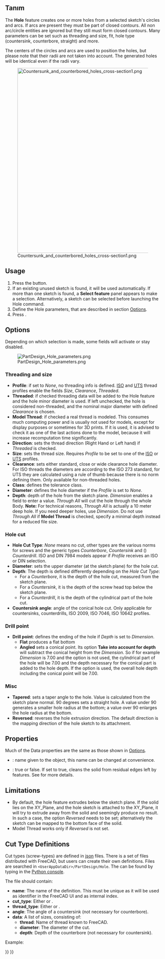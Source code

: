 <languages/>

{{Docnav
|[[PartDesign_Pocket|Pocket]]
|[[PartDesign_Groove|Groove]]
|[[PartDesign_Workbench|PartDesign]]
|IconL=PartDesign_Pocket.svg
|IconR=PartDesign_Groove.svg
|IconC=Workbench_PartDesign.svg
}}

{{GuiCommand
|Name=PartDesign Hole
|MenuLocation=Part Design → Create a substractive feature → Hole
|Workbenches=[[PartDesign_Workbench|PartDesign]]
|Version=0.17
|SeeAlso=[[PartDesign_Pocket|PartDesign Pocket]]
}}

<span id="Description"></span>
== Tanım ==

The '''Hole''' feature creates one or more holes from a selected sketch's circles and arcs. If arcs are present they must be part of closed contours. All non arc/circle entities are ignored but they still must form closed contours. Many parameters can be set such as threading and size, fit, hole type (countersink, counterbore, straight) and more.

The centers of the circles and arcs are used to position the holes, but please note that their radii are not taken into account. The generated holes will be identical even if the radii vary.

[[File:Countersunk_and_counterbored_holes_cross-section1.png|600px]]

{{Caption|Countersunk (to the left) and counterbored (to the right) holes longitudinal section.}}

==Usage==

# Press the {{Button|[[Image:PartDesign_Hole.svg|16px]] '''Hole'''}} button.
# If an existing unused sketch is found, it will be used automatically. If more than one sketch is found, a '''Select feature''' panel appears to make a selection. Alternatively, a sketch can be selected before launching the Hole command. 
# Define the Hole parameters, that are described in section [[#Options|Options]].
# Press {{Button|OK}}.

==Options==

Depending on which selection is made, some fields will activate or stay disabled.

[[File:PartDesign Hole parameters.png|frame|left]]

===Threading and size===

* '''Profile''': if set to ''None'', no threading info is defined. [https://en.wikipedia.org/wiki/ISO_metric_screw_thread ISO] and [https://en.wikipedia.org/wiki/Unified_Thread_Standard UTS] thread profiles enable the fields ''Size'', ''Clearance'', ''Threaded''.
* '''Threaded''': if checked threading data will be added to the Hole feature and the hole minor diameter is used. If left unchecked, the hole is considered non-threaded, and the nominal major diameter with defined ''Clearance'' is chosen.
* '''Model Thread''': if checked a real thread is modeled. This consumes much computing power and is usually not used for models, except for display purposes or sometimes for 3D prints. If it is used, it is advised to check it as one of the last actions done to the model, because it will increase recomputation time significantly.
* '''Direction''': sets the thread direction (Right Hand or Left hand) if ''Threaded'' is checked.
* '''Size''': sets the thread size. Requires ''Profile'' to be set to one of the [https://en.wikipedia.org/wiki/ISO_metric_screw_thread ISO] or [https://en.wikipedia.org/wiki/Unified_Thread_Standard UTS] profiles.
* '''Clearance''': sets either standard, close or wide clearance hole diameter. For ISO threads the diameters are according to the ISO 273 standard, for UTS they are calculated using a rule of thumb because there is no norm defining them. Only available for non-threaded holes.
* '''Class''': defines the tolerance class.
* '''Diameter''': defines the hole diameter if the ''Profile'' is set to ''None''.
* '''Depth''': depth of the hole from the sketch plane. ''Dimension'' enables a field to enter a value. ''Through All'' will cut the hole through the whole Body. '''Note:''' For technical reasons, ''Through All'' is actually a 10 meter deep hole. If you need deeper holes, use ''Dimension''. Do not use ''Through All'' if '''Model Thread''' is checked, specify a minimal depth instead for a reduced file size.

===Hole cut===

* '''Hole Cut Type''': ''None'' means no cut, other types are the various norms for screws and the generic types ''Counterbore'', ''Countersink'' and ({{Version|0.21}}) ''Counterdrill''. ISO and DIN 7984 models appear if ''Profile'' receives an ISO or DIN selection.
* '''Diameter''': sets the upper diameter (at the sketch plane) for the hole cut.
* '''Depth''': The depth is defined differently depending on the ''Hole Cut Type'':
** For a ''Counterbore'', it is the depth of the hole cut, measured from the sketch plane.
** For  a ''Countersink'', it is the depth of the screw head top below the sketch plane.
** For  a ''Counterdrill'', it is the depth of the cylindrical part of the hole cut.
* '''Countersink angle''': angle of the conical hole cut. Only applicable for countersinks, counterdrills, ISO 2009, ISO 7046, ISO 10642 profiles.

===Drill point===

* '''Drill point''': defines the ending of the hole if ''Depth'' is set to ''Dimension''.
** '''Flat''' produces a flat bottom
** '''Angled''' sets a conical point. Its option '''Take into account for depth''' will subtract the conical height from the ''Dimension''. So if for example ''Dimension'' is 7.00 and the option is not used, the cylindrical part of the hole will be 7.00 and the depth necessary for the conical part is added to the hole depth. If the option is used, the overall hole depth including the conical point will be 7.00.

===Misc===

* '''Tapered''': sets a taper angle to the hole. Value is calculated from the sketch plane normal. 90 degrees sets a straight hole. A value under 90 generates a smaller hole radius at the bottom; a value over 90 enlarges the hole radius at the bottom.
* '''Reversed''': reverses the hole extrusion direction. The default direction is the mapping direction of the hole sketch to its attachment.

==Properties==

Much of the Data properties are the same as those shown in [[#Options|Options]].

* {{PropertyData|Label}}: name given to the object, this name can be changed at convenience.
* {{PropertyData|Refine}}: true or false. If set to true, cleans the solid from residual edges left by features. See {{Button|[[Image:Part_RefineShape.svg|16px]] [[Part_RefineShape|Part RefineShape]]}} for more details.

==Limitations==

* By default, the hole feature extrudes below the sketch plane. If the solid lies on the XY_Plane, and the hole sketch is attached to the XY_Plane, it will try to extrude away from the solid and seemingly produce no result. In such a case, the option ''Reversed'' needs to be set; alternatively the sketch can be mapped to the bottom face of the solid.
* Model Thread works only if ''Reversed'' is not set.

==Cut Type Definitions==

Cut types (screw-types) are defined in [https://de.wikipedia.org/wiki/JavaScript_Object_Notation json] files. There is a set of files distributed with FreeCAD, but users can create their own definitions. Files are searched in <code>&lt;UserAppDataDir&gt;/PartDesign/Hole</code>. The {{incode|UserAppDataDir}} can be found by typing {{incode|App.getUserAppDataDir()}} in the [[Python_console|Python console]].

The file should contain:
* '''name''': The name of the definition. This must be unique as it will be used as identifier in the FreeCAD UI and as internal index.
* '''cut_type''': Either {{incode|countersink}} or {{incode|counterbore}}.
* '''thread_type''':  Either {{incode|metric}} or {{incode|metricfine}}.
* '''angle''': The angle of a countersink (not necessary for counterbore).
* '''data''': A list of sizes, consisting of:
** '''thread''': Name of thread known to FreeCAD.
** '''diameter''': The diameter of the cut.
** '''depth''': Depth of the counterbore (not necessary for countersink).
Example:
{{Code|lang=json|code=
{
    "name": "DIN 7984",
    "cut_type": "counterbore",
    "thread_type": "metric",
    "data": [
        { "thread": "M2",   "diameter":  4.3, "depth":  1.6 },
        { "thread": "M2.5", "diameter":  5.0, "depth":  2.0 },
        …
    ]
}
}}


{{Docnav
|[[PartDesign_Pocket|Pocket]]
|[[PartDesign_Groove|Groove]]
|[[PartDesign_Workbench|PartDesign]]
|IconL=PartDesign_Pocket.svg
|IconR=PartDesign_Groove.svg
|IconC=Workbench_PartDesign.svg
}}

{{PartDesign Tools navi{{#translation:}}}}
{{Userdocnavi{{#translation:}}}}